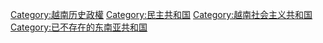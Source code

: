 [[Category:越南历史政權|Category:越南历史政權]]
[[Category:民主共和国|Category:民主共和国]]
[[Category:越南社会主义共和国|Category:越南社会主义共和国]]
[[Category:已不存在的东南亚共和国|Category:已不存在的东南亚共和国]]